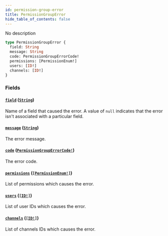 ```yaml
---
id: permission-group-error
title: PermissionGroupError
hide_table_of_contents: false
---
```


No description

```graphql
type PermissionGroupError {
  field: String
  message: String
  code: PermissionGroupErrorCode!
  permissions: [PermissionEnum!]
  users: [ID!]
  channels: [ID!]
}
```

### Fields

#### [`field`](#) ([`String`](../../../developer/api-reference/scalars/string))

Name of a field that caused the error. A value of `null` indicates that the error isn't associated with a particular field.

#### [`message`](#) ([`String`](../../../developer/api-reference/scalars/string))

The error message.

#### [`code`](#) ([`PermissionGroupErrorCode!`](../../../developer/api-reference/enums/permission-group-error-code))

The error code.

#### [`permissions`](#) ([`[PermissionEnum!]`](../../../developer/api-reference/enums/permission-enum))

List of permissions which causes the error.

#### [`users`](#) ([`[ID!]`](../../../developer/api-reference/scalars/id))

List of user IDs which causes the error.

#### [`channels`](#) ([`[ID!]`](../../../developer/api-reference/scalars/id))

List of channels IDs which causes the error.
